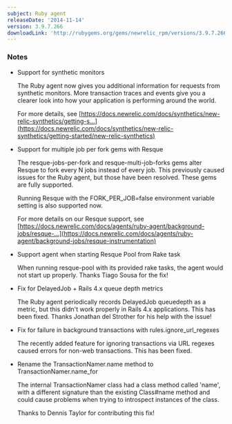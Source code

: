 ```yaml
---
subject: Ruby agent
releaseDate: '2014-11-14'
version: 3.9.7.266
downloadLink: 'http://rubygems.org/gems/newrelic_rpm/versions/3.9.7.266'
---
```


### Notes

* Support for synthetic monitors

  The Ruby agent now gives you additional information for requests from synthetic monitors. More transaction traces and events give you a clearer look into how your application is performing around the world.

  For more details, see [https://docs.newrelic.com/docs/synthetics/new-relic-synthetics/getting-s...](https://docs.newrelic.com/docs/synthetics/new-relic-synthetics/getting-started/new-relic-synthetics)
* Support for multiple job per fork gems with Resque

  The resque-jobs-per-fork and resque-multi-job-forks gems alter Resque to fork every N jobs instead of every job. This previously caused issues for the Ruby agent, but those have been resolved. These gems are fully supported.

  Running Resque with the FORK_PER_JOB=false environment variable setting is also supported now.

  For more details on our Resque support, see [https://docs.newrelic.com/docs/agents/ruby-agent/background-jobs/resque-...](https://docs.newrelic.com/docs/agents/ruby-agent/background-jobs/resque-instrumentation)
* Support agent when starting Resque Pool from Rake task

  When running resque-pool with its provided rake tasks, the agent would not start up properly. Thanks Tiago Sousa for the fix!
* Fix for DelayedJob + Rails 4.x queue depth metrics

  The Ruby agent periodically records DelayedJob queuedepth as a metric, but this didn't work properly in Rails 4.x applications. This has been fixed. Thanks Jonathan del Strother for his help with the issue!
* Fix for failure in background transactions with rules.ignore_url_regexes

  The recently added feature for ignoring transactions via URL regexes caused errors for non-web transactions. This has been fixed.
* Rename the TransactionNamer.name method to TransactionNamer.name_for

  The internal TransactionNamer class had a class method called 'name', with a different signature than the existing Class#name method and could cause problems when trying to introspect instances of the class.

  Thanks to Dennis Taylor for contributing this fix!
